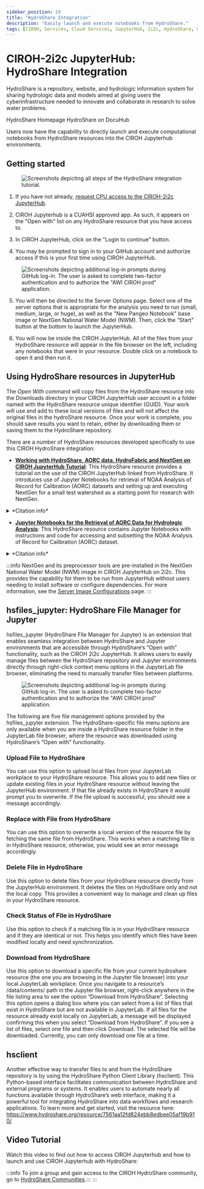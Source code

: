 ```yaml
---
sidebar_position: 10
title: "HydroShare Integration"
description: "Easily launch and execute notebooks from HydroShare."
tags: [CIROH, Services, Cloud Services, JupyterHub, 2i2c, HydroShare, Google Cloud, Education]
---
```


<!--
    SIDEBAR POSITION INDEXING
    00-09: Base-level information
    10-19: Integrations with outside cloud providers
    20-29: Custom image information
    30-39: Miscellaneous/Troubleshooting
-->


# CIROH-2i2c JupyterHub: HydroShare Integration

HydroShare is a repository, website, and hydrologic information system for sharing hydrologic data and models aimed at giving users the cyberinfrastructure needed to innovate and collaborate in research to solve water problems.

<Link class="button button--active button--primary" style={{'margin-bottom':'1.3rem', 'margin-right':'1rem'}} to="https://www.hydroshare.org">HydroShare Homepage</Link> <Link class="button button--active button--primary" style={{'margin-bottom':'1.3rem', 'margin-right':'1.4rem'}} to="docs/services/cloudservices/hydroshare">HydroShare on DocuHub</Link>

Users now have the capability to directly launch and execute computational notebooks from HydroShare resources into the CIROH Jupyterhub environments.

## Getting started

<figure style={{ textAlign: "center" }}>
  <img src={useBaseUrl("/img/services/2i2c-hs-integration/tutorial-1.png")} alt="Screenshots depicting all steps of the HydroShare integration tutorial." style={{ maxWidth: "80%" }} />
</figure>

1. If you have not already, [request CPU access to the CIROH-2i2c JupyterHub](/docs/services/access#accessing-ciroh-2i2c-jupyterhub).

2. CIROH Jupyterhub is a CUAHSI approved app. As such, it appears on the "Open with" list on any HydroShare resource that you have access to.

3. In CIROH JupyterHub, click on the "Login to continue" button. 

4. You may be prompted to sign in to your GitHub account and authorize access if this is your first time using CIROH JupyterHub.

<figure style={{ textAlign: "center" }}>
  <img src={useBaseUrl("/img/services/2i2c-hs-integration/tutorial-2.png")} alt='Screenshots depicting additional log-in prompts during GitHub log-in. The user is asked to complete two-factor authentication and to authorize the "AWI CIROH prod" application.' style={{ maxWidth: "80%" }} />
</figure>

5. You will then be directed to the Server Options page. Select one of the server options that is appropriate for the analysis you need to run (small, medium, large, or huge), as well as the "New Pangeo Notebook" base image or NextGen National Water Model (NWM). Then, click the “Start” button at the bottom to launch the JupyterHub. 

6. You will now be inside the CIROH JupyterHub. All of the files from your HydroShare resource will appear in the file browser on the left, including any notebooks that were in your resource. Double click on a notebook to open it and then run it.

## Using HydroShare resources in JupyterHub

The *Open With* command will copy files from the HydroShare resource into the Downloads directory in your CIROH JupyterHub user account in a folder named with the HydroShare resource unique identifier (GUID). Your work will use and add to these local versions of files and will not affect the original files in the hydroShare resource. Once your work is complete, you should save results you want to retain, either by downloading them or saving them to the HydroShare repository.

There are a number of HydroShare resources developed specifically to use this CIROH HydroShare integration:

<!-- Note: each of these descriptions has an invisible sub-linebreak (two spaces) at its end -->

- [**Working with HydroShare, AORC data, HydroFabric and NextGen on CIROH JupyterHub Tutorial**](https://www.hydroshare.org/resource/fc8539358fe64ca6a47468728a0687a1/): This HydroShare resource provides a tutorial on the use of the CIROH JupyterHub linked from HydroShare. It introduces use of Jupyter Notebooks for retrieval of NOAA Analysis of Record for Calibration (AORC) datasets and setting up and executing NextGen for a small test watershed as a starting point for research with NextGen.  
<details><summary>*Citation info*</summary>Tarboton, D., H. Salehabadi, A. Nassar, F. Baig, A. M. Castronova, I. Garousi-Nejad, A. Patel, P. Dash (2025). Working with HydroShare, AORC data, HydroFabric and NextGen on CIROH JupyterHub Tutorial, HydroShare, https://doi.org/10.4211/hs.fc8539358fe64ca6a47468728a0687a1</details>

- [**Jupyter Notebooks for the Retrieval of AORC Data for Hydrologic Analysis**](https://www.hydroshare.org/resource/72ea9726187e43d7b50a624f2acf591f/): This HydroShare resource contains Jupyter Notebooks with instructions and code for accessing and subsetting the NOAA Analysis of Record for Calibration (AORC) dataset.  
<details><summary>*Citation info*</summary>Salehabadi, H., D. Tarboton, A. Nassar, A. M. Castronova, P. Dash, A. Patel, F. Baig (2025). Jupyter Notebooks for the Retrieval of AORC Data for Hydrologic Analysis, HydroShare, http://www.hydroshare.org/resource/72ea9726187e43d7b50a624f2acf591f </details>

:::info
NextGen and its preprocessor tools are pre-installed in the NextGen National Water Model (NWM) image in CIROH JupyterHub on 2i2c. This provides the capability for them to be run from JupyterHub without users needing to install software or configure dependencies. For more information, see the [Server Image Configurations](docs/services/cloudservices/2i2c/available-images) page.
:::

## hsfiles_jupyter: HydroShare File Manager for Jupyter

hsfiles_jupyter (HydroShare File Manager for Jupyter) is an extension that enables seamless integration between HydroShare and Jupyter environments that are accessible through HydroShare’s “Open with” functionality, such as the CIROH 2i2c JupyterHub. It allows users to easily manage files between the HydroShare repository and Jupyter environments directly through right-click context menu options in the JupyterLab file browser, eliminating the need to manually transfer files between platforms. 

<figure class="responsive-float-figure">
  <img src={useBaseUrl("/img/services/2i2c-hs-integration/context-menu.png")} alt='Screenshots depicting additional log-in prompts during GitHub log-in. The user is asked to complete two-factor authentication and to authorize the "AWI CIROH prod" application.' />
</figure>

The following are five file management options provided by the hsfiles_jupyter extension. The HydroShare-specific file menu options are only available when you are inside a HydroShare resource folder in the JupyterLab file browser, where the resource was downloaded using HydroShare’s “Open with” functionality. 

### Upload File to HydroShare
You can use this option to upload local files from your JupyterLab workplace to your HydroShare resource. This allows you to add new files or update existing files in your HydroShare resource without leaving the JupyterHub environment. If that file already exists in HydroShare it would prompt you to overwrite. If the file upload is successful, you should see a message accordingly.

### Replace with File from HydroShare
You can use this option to overwrite a local version of the resource file by fetching the same file from HydroShare. This works when a matching file is in HydroShare resource, otherwise, you would see an error message accordingly. 

### Delete File in HydroShare
Use this option to delete files from your HydroShare resource directly from the JupyterHub environment. It deletes the files on HydroShare only and not the local copy. This provides a convenient way to manage and clean up files in your HydroShare resource.

### Check Status of File in HydroShare
Use this option to check if a matching file is in your HydroShare resource and if they are identical or not. This helps you identify which files have been modified locally and need synchronization.

### Download from HydroShare 
Use this option to download a specific file from your current hydroshare resource (the one you are browsing in the Jupyter file browser) into your local JupyterLab workplace. Once you navigate to a resource’s /data/contents/ path in the Jupyter file browser, right-click anywhere in the file listing area to see the option “Download from HydroShare”. Selecting this option opens a dialog box where you can select from a list of files that exist in HydroShare but are not available in JupyterLab. If all files for the resource already exist locally on JupyterLab, a message will be displayed confirming this when you select “Download from HydroShare”. If you see a list of files, select one file and then click Download. The selected file will be downloaded. Currently, you can only download one file at a time.

## hsclient

Another effective way to transfer files to and from the HydroShare repository is by using the HydroShare Python Client Library (hsclient). This Python-based interface facilitates communication between HydroShare and external programs or systems. It enables users to automate nearly all functions available through HydroShare’s web interface, making it a powerful tool for integrating HydroShare into data workflows and research applications. To learn more and get started, visit the resource here:  https://www.hydroshare.org/resource/7561aa12fd824ebb8edbee05af19b910/ 

## Video Tutorial

Watch this video to find out how to access CIROH Jupyterhub and how to launch and use CIROH Jupyterhub with HydroShare:

<VideoPlayer url="https://www.youtube.com/embed/DnbxhLdb6TM" />

:::info
To join a group and gain access to the CIROH HydroShare community, go to [HydroShare Communities](https://www.hydroshare.org/communities/).:::
:::